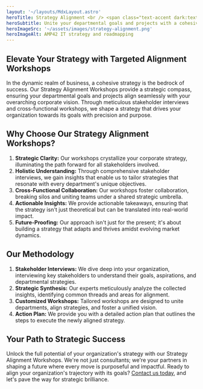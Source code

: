 ```yaml
---
layout: '~/layouts/MdxLayout.astro'
heroTitle: Strategy Alignment <br /> <span class="text-accent dark:text-white highlight">Workshops</span>
heroSubtitle: Unite your departmental goals and projects with a cohesive corporate strategy through our Strategy Alignment Workshops. With stakeholder interviews and cross-functional workshops, we create actionable insights, fostering collaboration and adaptability. Transform your vision into reality - partner with us for strategic success.
heroImageSrc: '~/assets/images/strategy-alignment.png'
heroImageAlt: AMP42 IT strategy and roadmapping
---
```


## **Elevate Your Strategy with Targeted Alignment Workshops**

In the dynamic realm of business, a cohesive strategy is the bedrock of success. Our Strategy Alignment Workshops provide a strategic compass, ensuring your departmental goals and projects align seamlessly with your overarching corporate vision. Through meticulous stakeholder interviews and cross-functional workshops, we shape a strategy that drives your organization towards its goals with precision and purpose.

## **Why Choose Our Strategy Alignment Workshops?**

1. **Strategic Clarity:** Our workshops crystallize your corporate strategy, illuminating the path forward for all stakeholders involved.
2. **Holistic Understanding:** Through comprehensive stakeholder interviews, we gain insights that enable us to tailor strategies that resonate with every department's unique objectives.
3. **Cross-Functional Collaboration:** Our workshops foster collaboration, breaking silos and uniting teams under a shared strategic umbrella.
4. **Actionable Insights:** We provide actionable takeaways, ensuring that the strategy isn't just theoretical but can be translated into real-world impact.
5. **Future-Proofing:** Our approach isn't just for the present; it's about building a strategy that adapts and thrives amidst evolving market dynamics.

## **Our Methodology**

1. **Stakeholder Interviews:** We dive deep into your organization, interviewing key stakeholders to understand their goals, aspirations, and departmental strategies.
2. **Strategic Synthesis:** Our experts meticulously analyze the collected insights, identifying common threads and areas for alignment.
3. **Customized Workshops:** Tailored workshops are designed to unite departments, align strategies, and foster a unified vision.
4. **Action Plan:** We provide you with a detailed action plan that outlines the steps to execute the newly aligned strategy.

## **Your Path to Strategic Success**

Unlock the full potential of your organization's strategy with our Strategy Alignment Workshops. We're not just consultants; we're your partners in shaping a future where every move is purposeful and impactful. Ready to align your organization's trajectory with its goals? [Contact us today](https://www.amp42.com), and let's pave the way for strategic brilliance.
